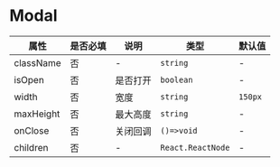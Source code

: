 # Modal

| 属性 | 是否必填 | 说明 | 类型 | 默认值 |
| --- | --- | --- | --- | --- |
| className | 否 | - | `string` | - |
| isOpen | 否 | 是否打开 | `boolean` | - |
| width | 否 | 宽度 | `string` | `150px` |
| maxHeight | 否 | 最大高度 | `string` | - |
| onClose | 否 | 关闭回调 | `()=>void` | - |
| children | 否 | - | `React.ReactNode` | - |
